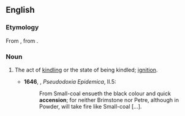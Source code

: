 ==English==

===Etymology===
From {{etyl|la|en}} {{m|la|accensiōnem}}, from {{m|la|accendere}}.

===Noun===
{{en-noun}}

# {{label|en|obsolete}} The act of [[kindling]] or the state of being kindled; [[ignition]].
#* '''1646''', {{w|Thomas Browne}}, ''Pseudodoxia Epidemica'', II.5:
#*: From Small-coal ensueth the black colour and quick '''accension'''; for neither Brimstone nor Petre, although in Powder, will take fire like Small-coal [...].